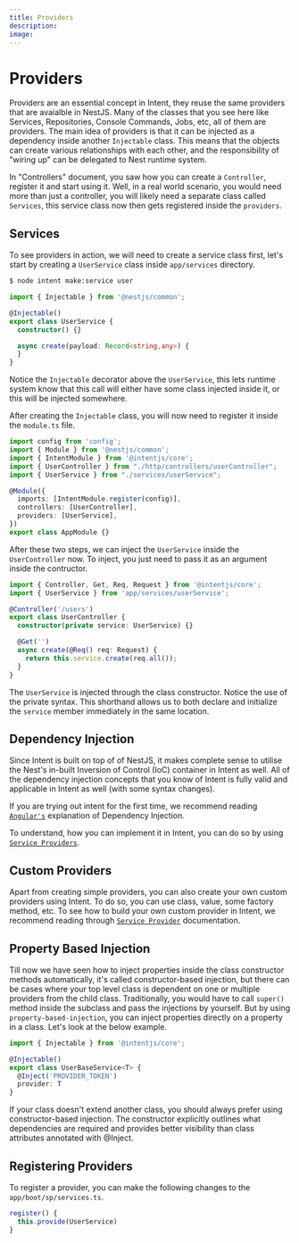 ```yaml
---
title: Providers
description:
image:
---
```


# Providers

Providers are an essential concept in Intent, they reuse the same providers that are avaialble in NestJS. Many of the classes that you see here like
Services, Repositories, Console Commands, Jobs, etc, all of them are providers. The main idea of providers is that it can be injected as a dependency inside another `Injectable` class.
This means that the objects can create various relationships with each other, and the responsibility of "wiring up" can be delegated to Nest runtime system.

In "Controllers" document, you saw how you can create a `Controller`, register it and start using it. Well, in a real world scenario, you would need more than just a controller,
you will likely need a separate class called `Services`, this service class now then gets registered inside the `providers`.

## Services

To see providers in action, we will need to create a service class first, let's start by creating a `UserService` class inside `app/services` directory.

```bash
$ node intent make:service user
```

```ts
import { Injectable } from '@nestjs/common';

@Injectable()
export class UserService {
  constructor() {}

  async create(payload: Record<string,any>) {
  }
}
```

Notice the `Injectable` decorator above the `UserService`, this lets runtime system know that this call will either have some class injected inside it, or this will be injected somewhere.

After creating the `Injectable` class, you will now need to register it inside the `module.ts` file.

```ts
import config from 'config';
import { Module } from '@nestjs/common';
import { IntentModule } from '@intentjs/core';
import { UserController } from "./http/controllers/userController";
import { UserService } from "./services/userService";

@Module({
  imports: [IntentModule.register(config)],
  controllers: [UserController],
  providers: [UserService],
})
export class AppModule {}
```

After these two steps, we can inject the `UserService` inside the `UserController` now. To inject, you just need to pass it as an argument inside the contructor.

```ts
import { Controller, Get, Req, Request } from '@intentjs/core';
import { UserService } from 'app/services/userService';

@Controller('/users')
export class UserController {
  constructor(private service: UserService) {}

  @Get('')
  async create(@Req() req: Request) {
    return this.service.create(req.all());
  }
}
```

The `UserService` is injected through the class constructor. Notice the use of the private syntax. This shorthand allows us to both declare and initialize the `service` member immediately in the same location.

## Dependency Injection

Since Intent is built on top of of NestJS, it makes complete sense to utilise the Nest's in-built Inversion of Control (IoC) container in Intent as well.
All of the dependency injection concepts that you know of Intent is fully valid and applicable in Intent as well (with some syntax changes).

If you are trying out intent for the first time, we recommend reading [`Angular's`](https://angular.dev/guide/di) explanation of Dependency Injection.

To understand, how you can implement it in Intent, you can do so by using [`Service Providers`](/service-providers). 

## Custom Providers

Apart from creating simple providers, you can also create your own custom providers using Intent. To do so, you can use class, value, some factory method, etc.
To see how to build your own custom provider in Intent, we recommend reading through [`Service Provider`](/service-providers) documentation.

## Property Based Injection

Till now we have seen how to inject properties inside the class constructor methods automatically, it's called constructor-based injection, but there can be cases where your top level class
is dependent on one or multiple providers from the child class. Traditionally, you would have to call `super()` method inside the subclass and pass the injections by yourself. But by using `property-based-injection`,
you can inject properties directly on a property in a class. Let's look at the below example.

```ts
import { Injectable } from '@intentjs/core';

@Injectable()
export class UserBaseService<T> {
  @Inject('PROVIDER_TOKEN')
  provider: T
}
```

<Callout type="warning">
If your class doesn't extend another class, you should always prefer using constructor-based injection. The constructor explicitly outlines what dependencies are required and provides better visibility than class attributes annotated with @Inject.
</Callout>

## Registering Providers
To register a provider, you can make the following changes to the `app/boot/sp/services.ts`.

```ts
register() {
  this.provide(UserService)
}
```
